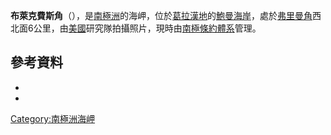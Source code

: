 {{Coord|67|57|S|65|24|W|source:GNIS|display=title}}

'''布萊克費斯角'''（{{lang-en|Blackface Point}}），是[[南極洲|南極洲]]的海岬，位於[[葛拉漢地|葛拉漢地]]的[[鮑曼海岸|鮑曼海岸]]，處於[[弗里曼角_(葛拉漢地)|弗里曼角]]西北面6公里，由[[美國|美國]]研究隊拍攝照片，現時由[[南極條約體系|南極條約體系]]管理。

==參考資料==
*{{cite gnis | type = antarid | id = 1450| name = Blackface Point | accessdate = 2011-07-21}}
*{{usgs-gazetteer|id=1450}}

{{DEFAULTSORT:Blackface Point}}
[[Category:南極洲海岬|Category:南極洲海岬]]


{{BowmanCoast-geo-stub}}